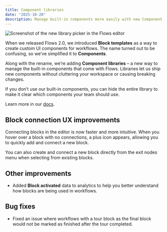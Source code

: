 ```yaml
---
title: Component libraries
date: "2025-10-20"
description: Manage built-in components more easily with new Component libraries. Simplify your workspace, hide unused libraries, and create cleaner workflows with improved block connections and analytics updates.
---
```


<Image
  src="/images/changelog/2025-10-20-library-picker.png"
  alt="Screenshot of the new library picker in the Flows editor"
  width={1400}
  height={810}
/>

When we released Flows 2.0, we introduced **Block templates** as a way to create custom UI components for workflows. The name turned out to be confusing, so we’ve simplified it to **Components**.

Along with the rename, we’re adding **Component libraries** – a new way to manage the built-in components that come with Flows. Libraries let us ship new components without cluttering your workspace or causing breaking changes.

If you don’t use our built-in components, you can hide the entire library to make it clear which components your team should use.

Learn more in our [docs](/docs/components/overview).

## Block connection UX improvements

Connecting blocks in the editor is now faster and more intuitive. When you hover over a block with no connections, a plus icon appears, allowing you to quickly add and connect a new block.

You can also create and connect a new block directly from the exit nodes menu when selecting from existing blocks.

## Other improvements

- Added **Block activated** data to analytics to help you better understand how blocks are being used in workflows.

## Bug fixes

- Fixed an issue where workflows with a tour block as the final block would not be marked as finished after the tour completed.
